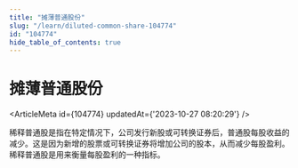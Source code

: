 ```yaml
---
title: "摊薄普通股份"
slug: "/learn/diluted-common-share-104774"
id: "104774"
hide_table_of_contents: true
---
```



# 摊薄普通股份

<ArticleMeta id={104774} updatedAt={'2023-10-27 08:20:29'} />
<div className='border-solid border-b border-t-0 my-4 border-[var(--ifm-color-gray-300)]' />

稀释普通股是指在特定情况下，公司发行新股或可转换证券后，普通股每股收益的减少。这是因为新增的股票或可转换证券将增加公司的股本，从而减少每股盈利。稀释普通股是用来衡量每股盈利的一种指标。
